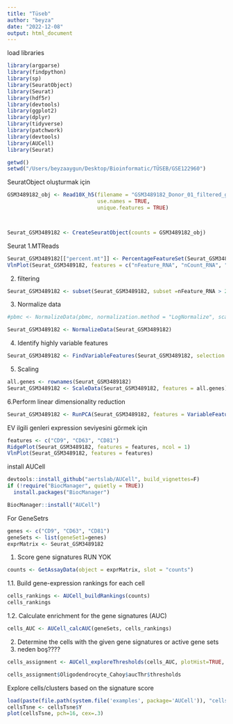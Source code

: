 ```yaml
---
title: "Tüseb"
author: "beyza"
date: "2022-12-08"
output: html_document
---
```


load libraries
```r
library(argparse)
library(findpython)
library(sp)
library(SeuratObject)
library(Seurat)
library(hdf5r)
library(devtools)
library(ggplot2)
library(dplyr)
library(tidyverse)
library(patchwork)
library(devtools)
library(AUCell)
library(Seurat)
```



```r
getwd()
setwd("/Users/beyzaaygun/Desktop/Bioinformatic/TÜSEB/GSE122960")
```


SeuratObject oluşturmak için
```r

GSM3489182_obj <- Read10X_h5(filename = "GSM3489182_Donor_01_filtered_gene_bc_matrices_h5.h5",
                             use.names = TRUE,
                             unique.features = TRUE)



Seurat_GSM3489182 <- CreateSeuratObject(counts = GSM3489182_obj)


```





Seurat
1.MTReads
```r
Seurat_GSM3489182[["percent.mt"]] <- PercentageFeatureSet(Seurat_GSM3489182, pattern = "^MT-")
VlnPlot(Seurat_GSM3489182, features = c("nFeature_RNA", "nCount_RNA", "percent.mt"), ncol = 3)
```


2. filtering
```r
Seurat_GSM3489182 <- subset(Seurat_GSM3489182, subset =nFeature_RNA > 200 & nFeature_RNA <4500 & percent.mt < 17)
```

3. Normalize data
```r
#pbmc <- NormalizeData(pbmc, normalization.method = "LogNormalize", scale.factor = 10000)

Seurat_GSM3489182 <- NormalizeData(Seurat_GSM3489182)
```


4. Identify highly variable features
```r
Seurat_GSM3489182 <- FindVariableFeatures(Seurat_GSM3489182, selection.method = "vst", nfeatures = 3863)
```


5. Scaling
```r
all.genes <- rownames(Seurat_GSM3489182)
Seurat_GSM3489182 <- ScaleData(Seurat_GSM3489182, features = all.genes)
```


6.Perform linear dimensionality reduction
```r
Seurat_GSM3489182 <- RunPCA(Seurat_GSM3489182, features = VariableFeatures(object = Seurat_GSM3489182))
```


EV ilgili genleri expression seviyesini görmek için
```r
features <- c("CD9", "CD63", "CD81")
RidgePlot(Seurat_GSM3489182, features = features, ncol = 1)
VlnPlot(Seurat_GSM3489182, features = features)
```


install AUCell
```r
devtools::install_github("aertslab/AUCell", build_vignettes=F)
if (!require("BiocManager", quietly = TRUE))
  install.packages("BiocManager")

BiocManager::install("AUCell")
```



For GeneSetrs
```r
genes <- c("CD9", "CD63", "CD81")
geneSets <- list(geneSet1=genes)
exprMatrix <- Seurat_GSM3489182
```


1. Score gene signatures
RUN YOK
```r

counts <- GetAssayData(object = exprMatrix, slot = "counts")

```



1.1. Build gene-expression rankings for each cell
```r
cells_rankings <- AUCell_buildRankings(counts)
cells_rankings
```



1.2. Calculate enrichment for the gene signatures (AUC)
```r
cells_AUC <- AUCell_calcAUC(geneSets, cells_rankings)
```



2. Determine the cells with the given gene signatures or active gene sets
2. neden boş????
```r
cells_assignment <- AUCell_exploreThresholds(cells_AUC, plotHist=TRUE, assign=TRUE)

cells_assignment$Oligodendrocyte_Cahoy$aucThr$thresholds
```



Explore cells/clusters based on the signature score
```r
load(paste(file.path(system.file('examples', package='AUCell')), "cellsTsne.RData", sep="/"))
cellsTsne <- cellsTsne$Y
plot(cellsTsne, pch=16, cex=.3)
```














